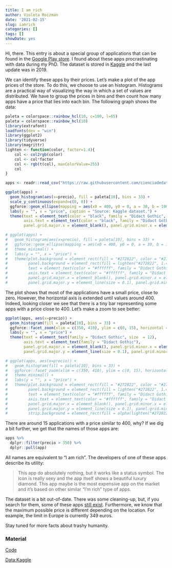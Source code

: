 ```yaml
---
title: I am rich
author: Violeta Roizman
date: '2021-02-15'
slug: iamrich
categories: []
tags: []
showDate: yes
---
```


Hi, there. This entry is about a special group of applications that can be found in the [Google Play store](https://play.google.com/store?hl=es&gl=US). I found about these apps procrastinating with data during my PhD. The dataset is stored in  [Kaggle](https://www.kaggle.com/lava18/google-play-store-apps#googleplaystore.csv) and the last update was in 2019. 

We can identify these apps by their prices. Let's make a plot of the app prices of the store. To do this, we choose to use an histogram. Histograms are a practical way of visualizing the way in which a set of values are distributed. We have to group the prices in bins and then count how many apps have a price that lies into each bin. The following graph shows the data: 

```r
paleta = colorspace::rainbow_hcl(10, c=100, l=65)
paleta = colorspace::rainbow_hcl(10)
library(extrafont)
loadfonts(dev = "win")
library(ggplot2) 
library(tidyverse)
library(magrittr)
lighten <- function(color, factor=1.4){
    col <- col2rgb(color)
    col <- col*factor
    col <- rgb(t(col), maxColorValue=255)
    col
}

apps <- readr::read_csv("https://raw.githubusercontent.com/cienciadedatos/datos-de-miercoles/master/datos/2019/2019-07-24/apps_googleplaystore.csv")

ggplot(apps) +
  geom_histogram(aes(x=precio), fill = paleta[10], bins = 33) +
  scale_y_continuous(expand=c(0, 0)) +
  ggforce::geom_ellipse(mapping = aes(x0 = 400, y0 = 0, a = 30, b = 1000, angle = 0), color = paleta[10], size = 1.2) +
  labs(y = "", x = "price", caption = "Source: Kaggle dataset.") +
  theme(text = element_text(color = "black", family = "Didact Gothic", size = 12),
        axis.text = element_text(color = "black", family = "Didact Gothic"),
        panel.grid.major.x = element_blank(), panel.grid.minor.x = element_blank())

# ggplot(apps) +
#   geom_histogram(aes(x=precio), fill = paleta[10], bins = 33) +
#   ggforce::geom_ellipse(mapping = aes(x0 = 400, y0 = 0, a = 30, b = 1000, angle = 0), color = paleta[10], size = 1.2) +
#   theme_minimal() +
#   labs(y = "", x = "price") +
#   theme(plot.background = element_rect(fill = "#272822", color = "#272822"),
#         panel.background = element_rect(fill = lighten("#272822", 1.4), color = lighten("#272822", 1.4)),
#         text = element_text(color = "#ffffff", family = "Didact Gothic"),
#         axis.text = element_text(color = "#ffffff", family = "Didact Gothic"),
#         panel.grid.major.x = element_blank(), panel.grid.minor.x = element_blank(),
#         panel.grid.major.y = element_line(size = 0.1), panel.grid.minor.y = element_line(size = 0.1))

```
The plot shows that most of the applications have a small price, close to zero. However, the horizontal axis is extended until values around 400. Indeed, looking closer we see that there is a tiny bar representing some apps with a price close to 400. Let's make a zoom to see better:

```r
ggplot(apps, aes(x=precio)) +
  geom_histogram(fill = paleta[10], bins = 33) +
  ggforce::facet_zoom(xlim = c(350, 410), ylim = c(0, 15), horizontal = FALSE) +
  labs(y = "", x = "price") +
  theme(text = element_text(family = "Didact Gothic", size  = 12),
        axis.text = element_text(family = "Didact Gothic"),
        panel.grid.major.x = element_blank(), panel.grid.minor.x = element_blank(),
        panel.grid.major.y = element_line(size = 0.1), panel.grid.minor.y = element_line(size = 0.1))

# ggplot(apps, aes(x=precio)) +
#   geom_histogram(fill = paleta[10], bins = 33) +
#   ggforce::facet_zoom(xlim = c(350, 410), ylim = c(0, 15), horizontal = FALSE) +
#   theme_minimal() +
#   labs(y = "", x = "price") +
#   theme(plot.background = element_rect(fill = "#272822", color = "#272822"),
#         panel.background = element_rect(fill = lighten("#272822", 1.4), color = lighten("#272822", 1.4)),
#         text = element_text(color = "#ffffff", family = "Didact Gothic"),
#         axis.text = element_text(color = "#ffffff", family = "Didact Gothic"),
#         panel.grid.major.x = element_blank(), panel.grid.minor.x = element_blank(),
#         panel.grid.major.y = element_line(size = 0.1), panel.grid.minor.y = element_line(size = 0.1),
#         strip.background = element_rect(fill = alpha(lighten("#272822", 1.4), 1), color = lighten("#272822", 1.4)))
```
There are around 15 applications with a price similar to 400, why? If we dig a bit further, we get that the names of those apps are:

```r
apps %>%
  dplyr::filter(precio > 350) %>%
  dplyr::pull(app)
```
All names are equivalent to "I am rich". The developers of one of these apps describe its utility:

> This app do absolutely nothing, but it works like a status symbol.
> The icon is really sexy and the app itself shows a beautiful luxury diamond.
> This app maybe is the most expensive app on the market and it's based on other similar "I'm rich" type of apps.

The dataset is a bit out-of-date. There was some cleaning-up, but, if you search for them, some of these apps [still exist](https://play.google.com/store/apps/details?id=com.gianbattista_vivolo.The_richest&hl=en). Furthermore, we know that the maximum possible price is different depending on the location. For example, the limit in Europe is currently 349 euros.

Stay tuned for more facts about trashy humanity.

### Material

[Code](https://github.com/outlier-redemption/data-analysis/blob/main/01-iamrich.R)

[Data:Kaggle](https://www.kaggle.com/lava18/google-play-store-apps#googleplaystore.csv)

